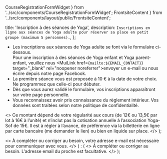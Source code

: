   CourseRegistrationFormWidget
} from '../src/components/CourseRegistrationFormWidget';
  FrontsiteContent
} from '../src/components/layout/public/FrontsiteContent';

  title: 'Inscription à des séances de Yoga',
  description: `Inscriptions en ligne aux séances de Yoga adulte pour réserver sa place en petit groupe (maximum 5 personnes).`,
};

* Les inscriptions aux séances de Yoga adulte se font via le formulaire ci-dessous.<br />
Pour une inscription à des séances de Yoga enfant et Yoga parent-enfant,
veuillez nous <MuiLink href={`mailto:${EMAIL_CONTACT}`} target="_blank" rel="noopener noreferrer">envoyer un e-mail</MuiLink> ou
nous écrire depuis <MuiLink href={FACEBOOK_PAGE_URL} target="_blank" rel="noreferrer nofollow">notre page Facebook</MuiLink>.
* La première séance vous est proposée à 10 € à la date de votre choix. Ne programmez que celle-ci pour débuter.
* Dès que vous aurez validé le formulaire, vos inscriptions apparaîtront sur
<MuiLink href="/mes-inscriptions" target="_blank">votre page personnelle</MuiLink>.
* Vous reconnaissez avoir pris connaissance du <MuiLink href="/reglement-interieur" target="_blank">règlement intérieur</MuiLink>.
Vos données sont traitées selon notre <MuiLink href="/confidentialite" target="_blank">politique de confidentialité</MuiLink>.

<CourseRegistrationFormWidget />

  <>
   Ce montant dépend de votre régularité aux cours (de 12€ ou 13,5€ par lot à 16€ à l’unité) et n’inclut pas la cotisation annuelle à l’association Yoga-Sof de 15€. Il est à régler à l’avance, de préférence via la billetterie en ligne par carte bancaire (me demander le lien) ou bien en liquide sur place.
  </>
);

  <>
    À compléter ou corriger au besoin, votre adresse e-mail est nécessaire pour communiquer avec vous.
  </>
) : (
  <>
    À compléter ou corriger au besoin. L'adresse email du proche est facultative.
  </>
);

